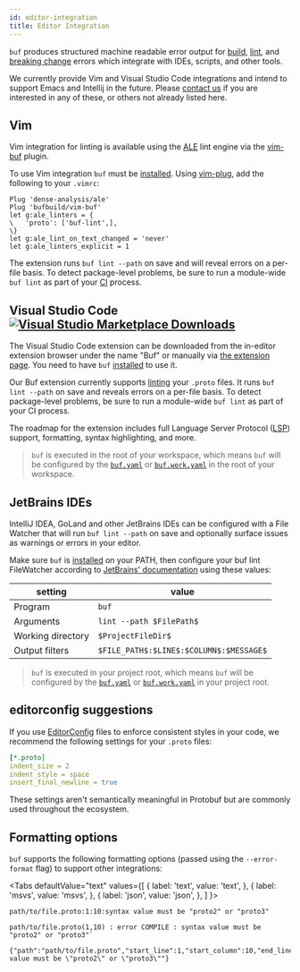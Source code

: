 ```yaml
---
id: editor-integration
title: Editor Integration
---
```


`buf` produces structured machine readable error output for [build](build/usage), [lint](lint/overview),
and [breaking change](breaking/overview) errors which integrate with IDEs, scripts, and other tools.

We currently provide Vim and Visual Studio Code integrations and intend to support Emacs and
Intellij in the future. Please [contact us](contact) if you are interested in any of these, or others
not already listed here.

## Vim

Vim integration for linting is available using the [ALE](https://github.com/dense-analysis/ale)
lint engine via the [vim-buf](https://github.com/bufbuild/vim-buf) plugin.

To use Vim integration `buf` must be [installed](installation.mdx). Using [vim-plug](https://github.com/junegunn/vim-plug),
add the following to your `.vimrc`:

```vim
Plug 'dense-analysis/ale'
Plug 'bufbuild/vim-buf'
let g:ale_linters = {
\   'proto': ['buf-lint',],
\}
let g:ale_lint_on_text_changed = 'never'
let g:ale_linters_explicit = 1
```

The extension runs `buf lint --path` on save and will reveal errors on a per-file basis. To detect package-level
problems, be sure to run a module-wide `buf lint` as part of your [CI](ci-cd/setup) process.

## Visual Studio Code  [![Visual Studio Marketplace Downloads](https://img.shields.io/visual-studio-marketplace/d/bufbuild.vscode-buf?color=2048ff&label=Buf&logo=visual-studio-code&style=flat-squar)](https://marketplace.visualstudio.com/items?itemName=bufbuild.vscode-buf)

The Visual Studio Code extension can be downloaded from the in-editor extension browser under the name "Buf"
or manually via [the extension page](https://marketplace.visualstudio.com/items?itemName=bufbuild.vscode-buf). You need to have `buf` [installed](installation.mdx) to use it.

Our Buf extension currently supports [linting] your `.proto` files. It runs `buf lint --path` on save and reveals errors on a per-file basis. To detect package-level problems, be sure to run a module-wide `buf lint` as part of your CI process.

The roadmap for the extension includes full Language Server Protocol ([LSP]) support, formatting, syntax highlighting, and more.

> `buf` is executed in the root of your workspace, which means `buf` will be configured by the [`buf.yaml`](configuration/v1/buf-yaml) or
> [`buf.work.yaml`](configuration/v1/buf-work-yaml) in the root of your workspace.

## JetBrains IDEs

IntelliJ IDEA, GoLand and other JetBrains IDEs can be configured with a File Watcher that will run `buf lint --path` on
save and optionally surface issues as warnings or errors in your editor.

Make sure `buf` is [installed](installation.mdx) on your PATH, then configure your buf lint FileWatcher according to
[JetBrains' documentation](https://www.jetbrains.com/help/idea/using-file-watchers.html) using these values:

| setting           | value                                   |
|-------------------|-----------------------------------------|
| Program           | `buf`                                   |
| Arguments         | `lint --path $FilePath$`                |
| Working directory | `$ProjectFileDir$`                      |
| Output filters    | `$FILE_PATH$:$LINE$:$COLUMN$:$MESSAGE$` |

> `buf` is executed in your project root, which means `buf` will be configured by the
> [`buf.yaml`](configuration/v1/buf-yaml) or [`buf.work.yaml`](configuration/v1/buf-work-yaml) in your project root.

## editorconfig suggestions

If you use [EditorConfig] files to enforce consistent styles in your code, we recommend the following settings for your `.proto` files:

```yaml
[*.proto]
indent_size = 2
indent_style = space
insert_final_newline = true
```

These settings aren't semantically meaningful in Protobuf but are commonly used throughout the ecosystem.

## Formatting options

`buf` supports the following formatting options (passed using the `--error-format` flag) to support other integrations:


<Tabs
  defaultValue="text"
  values={[
    { label: 'text', value: 'text', },
    { label: 'msvs', value: 'msvs', },
    { label: 'json', value: 'json', },
  ]
}>
<TabItem value="text">

```
path/to/file.proto:1:10:syntax value must be "proto2" or "proto3"
```

</TabItem>
<TabItem value="msvs">

```
path/to/file.proto(1,10) : error COMPILE : syntax value must be "proto2" or "proto3"`
```

</TabItem>
<TabItem value="json">

```
{"path":"path/to/file.proto","start_line":1,"start_column":10,"end_line":1,"end_column":10,"type":"COMPILE","message":"syntax value must be \"proto2\" or \"proto3\""}
```

</TabItem>
</Tabs>

[editorconfig]: https://editorconfig.org
[linting]: https://docs.buf.build/lint/overview
[lsp]: https://code.visualstudio.com/api/language-extensions/language-server-extension-guide